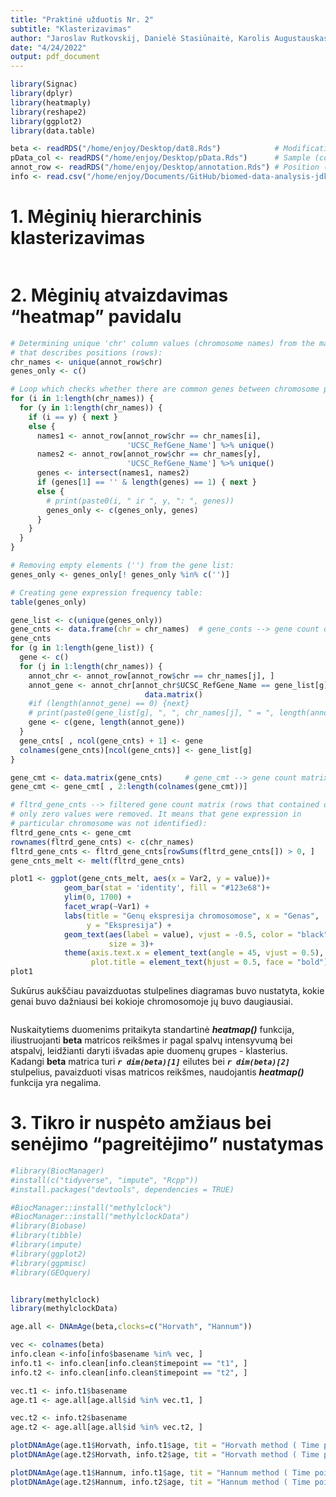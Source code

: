 ```yaml
---
title: "Praktinė užduotis Nr. 2"
subtitle: "Klasterizavimas"
author: "Jaroslav Rutkovskij, Danielė Stasiūnaitė, Karolis Augustauskas (JDK)"
date: "4/24/2022"
output: pdf_document
---
```

```r
library(Signac)
library(dplyr)
library(heatmaply)
library(reshape2)
library(ggplot2)
library(data.table)
```

```r
beta <- readRDS("/home/enjoy/Desktop/dat8.Rds")            # Modification value matrix
pData_col <- readRDS("/home/enjoy/Desktop/pData.Rds")      # Sample (column) matrix
annot_row <- readRDS("/home/enjoy/Desktop/annotation.Rds") # Position (row) matrix
info <- read.csv("/home/enjoy/Documents/GitHub/biomed-data-analysis-jdk/data.csv")
```

# 1. Mėginių hierarchinis klasterizavimas
```r
```

# 2. Mėginių atvaizdavimas "heatmap" pavidalu
```r
# Determining unique 'chr' column values (chromosome names) from the matrix
# that describes positions (rows):
chr_names <- unique(annot_row$chr)     
genes_only <- c()

# Loop which checks whether there are common genes between chromosome pairs:
for (i in 1:length(chr_names)) {
  for (y in 1:length(chr_names)) {
    if (i == y) { next }
    else {
      names1 <- annot_row[annot_row$chr == chr_names[i],
                          'UCSC_RefGene_Name'] %>% unique()
      names2 <- annot_row[annot_row$chr == chr_names[y],
                          'UCSC_RefGene_Name'] %>% unique()
      genes <- intersect(names1, names2)
      if (genes[1] == '' & length(genes) == 1) { next }
      else {
        # print(paste0(i, " ir ", y, ": ", genes))
        genes_only <- c(genes_only, genes)
      }
    }
  }
}
```
```r
# Removing empty elements ('') from the gene list:
genes_only <- genes_only[! genes_only %in% c('')]

# Creating gene expression frequency table:
table(genes_only)

gene_list <- c(unique(genes_only))
gene_cnts <- data.frame(chr = chr_names)  # gene_conts --> gene count dataframe
gene_cnts
for (g in 1:length(gene_list)) {
  gene <- c()
  for (j in 1:length(chr_names)) {
    annot_chr <- annot_row[annot_row$chr == chr_names[j], ]
    annot_gene <- annot_chr[annot_chr$UCSC_RefGene_Name == gene_list[g], ] %>% 
                              data.matrix()
    #if (length(annot_gene) == 0) {next}
    # print(paste0(gene_list[g], ", ", chr_names[j], " = ", length(annot_gene)))
    gene <- c(gene, length(annot_gene))
  }
  gene_cnts[ , ncol(gene_cnts) + 1] <- gene
  colnames(gene_cnts)[ncol(gene_cnts)] <- gene_list[g]
}
```
```r
gene_cmt <- data.matrix(gene_cnts)     # gene_cmt --> gene count matrix
gene_cmt <- gene_cmt[ , 2:length(colnames(gene_cmt))]

# fltrd_gene_cnts --> filtered gene count matrix (rows that contained only
# only zero values were removed. It means that gene expression in
# particular chromosome was not identified):
fltrd_gene_cnts <- gene_cmt
rownames(fltrd_gene_cnts) <- c(chr_names)
fltrd_gene_cnts <- fltrd_gene_cnts[rowSums(fltrd_gene_cnts[]) > 0, ]
gene_cnts_melt <- melt(fltrd_gene_cnts)

plot1 <- ggplot(gene_cnts_melt, aes(x = Var2, y = value))+
            geom_bar(stat = 'identity', fill = "#123e68")+
            ylim(0, 1700) +
            facet_wrap(~Var1) +
            labs(title = "Genų ekspresija chromosomose", x = "Genas",
                 y = "Ekspresija") +
            geom_text(aes(label = value), vjust = -0.5, color = "black",
                      size = 3)+
            theme(axis.text.x = element_text(angle = 45, vjust = 0.5),
                  plot.title = element_text(hjust = 0.5, face = "bold"))
plot1
```
Sukūrus aukščiau pavaizduotas stulpelines diagramas buvo nustatyta, kokie genai
buvo dažniausi bei kokioje chromosomoje jų buvo daugiausiai.

```r

```

Nuskaitytiems duomenims pritaikyta standartinė ***heatmap()*** funkcija,
iliustruojanti **beta** matricos reikšmes ir pagal spalvų intensyvumą bei
atspalvį, leidžianti daryti išvadas apie duomenų grupes - klasterius.\
Kadangi **beta** matrica turi ***`r dim(beta)[1]`*** eilutes bei
***`r dim(beta)[2]`*** stulpelius, pavaizduoti visas matricos reikšmes,
naudojantis ***heatmap()*** funkcija yra negalima.





# 3. Tikro ir nuspėto amžiaus bei senėjimo "pagreitėjimo" nustatymas
```r
#library(BiocManager)
#install(c("tidyverse", "impute", "Rcpp"))
#install.packages("devtools", dependencies = TRUE)

#BiocManager::install("methylclock")
#BiocManager::install("methylclockData")
#library(Biobase)
#library(tibble)
#library(impute)
#library(ggplot2)
#library(ggpmisc)
#library(GEOquery)


library(methylclock)
library(methylclockData)

age.all <- DNAmAge(beta,clocks=c("Horvath", "Hannum"))

vec <- colnames(beta)
info.clean <-info[info$basename %in% vec, ]
info.t1 <- info.clean[info.clean$timepoint == "t1", ]
info.t2 <- info.clean[info.clean$timepoint == "t2", ]

vec.t1 <- info.t1$basename
age.t1 <- age.all[age.all$id %in% vec.t1, ]

vec.t2 <- info.t2$basename
age.t2 <- age.all[age.all$id %in% vec.t2, ]

plotDNAmAge(age.t1$Horvath, info.t1$age, tit = "Horvath method ( Time point 1 ) " )
plotDNAmAge(age.t2$Horvath, info.t2$age, tit = "Horvath method ( Time point 2 ) " )

plotDNAmAge(age.t1$Hannum, info.t1$age, tit = "Hannum method ( Time point 1 ) " )
plotDNAmAge(age.t2$Hannum, info.t2$age, tit = "Hannum method ( Time point 2 ) " )

```

